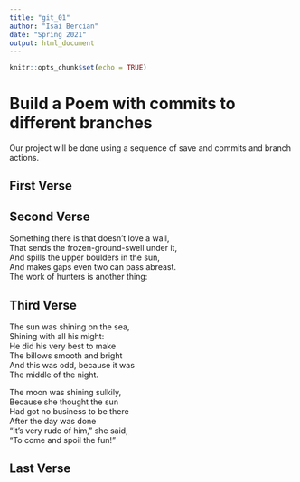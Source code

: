 ```yaml
---
title: "git_01"
author: "Isai Bercian"
date: "Spring 2021"
output: html_document
---
```


```r
knitr::opts_chunk$set(echo = TRUE)
```
# Build a Poem with commits to different branches
Our project will be done using a sequence of save and commits and branch actions.
<!-- Do not modify or change any text in "!--" bracketed areas such as this --- these are instructions to
you, if you change any of this the git program will notice it and compromise your git merging strategy !-->

## First Verse 
<!--Put the first five lines of a poem by Lewis Carrol in this section!-->

## Second Verse
<!--Put the first five lines of a poem by Robert Frost here!-->
  
Something there is that doesn't love a wall,  
That sends the frozen-ground-swell under it,  
And spills the upper boulders in the sun,  
And makes gaps even two can pass abreast.  
The work of hunters is another thing:  
  
## Third Verse
<!--Put the first two verses of The Walrus and the Carpenter here!-->
  
The sun was shining on the sea,  
   Shining with all his might:  
He did his very best to make  
   The billows smooth and bright  
And this was odd, because it was  
   The middle of the night.  
  
The moon was shining sulkily,  
   Because she thought the sun  
Had got no business to be there  
   After the day was done  
"It's very rude of him," she said,  
   "To come and spoil the fun!"  
  
## Last Verse
<!--Put a short poem of your choice 8-20 lines,here!-->
